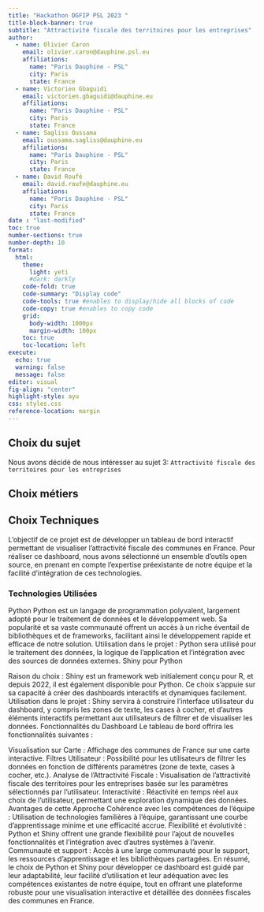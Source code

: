 ```yaml
---
title: "Hackathon DGFIP PSL 2023 "
title-block-banner: true
subtitle: "Attractivité fiscale des territoires pour les entreprises"
author:
  - name: Olivier Caron
    email: olivier.caron@dauphine.psl.eu
    affiliations: 
      name: "Paris Dauphine - PSL"
      city: Paris
      state: France
  - name: Victorien Gbaguidi
    email: victorien.gbaguidi@dauphine.eu
    affiliations: 
      name: "Paris Dauphine - PSL"
      city: Paris
      state: France
  - name: Sagliss Oussama
    email: oussama.sagliss@dauphine.eu
    affiliations: 
      name: "Paris Dauphine - PSL"
      city: Paris
      state: France
  - name: David Roufé
    email: david.roufe@dauphine.eu
    affiliations: 
      name: "Paris Dauphine - PSL"
      city: Paris
      state: France
date : "last-modified"
toc: true
number-sections: true
number-depth: 10
format:
  html:
    theme:
      light: yeti
      #dark: darkly
    code-fold: true
    code-summary: "Display code"
    code-tools: true #enables to display/hide all blocks of code
    code-copy: true #enables to copy code
    grid:
      body-width: 1000px
      margin-width: 100px
    toc: true
    toc-location: left
execute:
  echo: true
  warning: false
  message: false
editor: visual
fig-align: "center"
highlight-style: ayu
css: styles.css
reference-location: margin
---
```


## Choix du sujet

Nous avons décidé de nous intéresser au sujet 3: `Attractivité fiscale des territoires pour les entreprises`

## Choix métiers



## Choix Techniques

L'objectif de ce projet est de développer un tableau de bord interactif permettant de visualiser l'attractivité fiscale des communes en France. Pour réaliser ce dashboard, nous avons sélectionné un ensemble d'outils open source, en prenant en compte l'expertise préexistante de notre équipe et la facilité d'intégration de ces technologies.

### Technologies Utilisées
Python
 Python est un langage de programmation polyvalent, largement adopté pour le traitement de données et le développement web. Sa popularité et sa vaste communauté offrent un accès à un riche éventail de bibliothèques et de frameworks, facilitant ainsi le développement rapide et efficace de notre solution.
Utilisation dans le projet : Python sera utilisé pour le traitement des données, la logique de l'application et l'intégration avec des sources de données externes.
Shiny pour Python

Raison du choix : Shiny est un framework web initialement conçu pour R, et depuis 2022, il est également disponible pour Python. Ce choix s'appuie sur sa capacité à créer des dashboards interactifs et dynamiques facilement.
Utilisation dans le projet : Shiny servira à construire l'interface utilisateur du dashboard, y compris les zones de texte, les cases à cocher, et d'autres éléments interactifs permettant aux utilisateurs de filtrer et de visualiser les données.
Fonctionnalités du Dashboard
Le tableau de bord offrira les fonctionnalités suivantes :

Visualisation sur Carte : Affichage des communes de France sur une carte interactive.
Filtres Utilisateur : Possibilité pour les utilisateurs de filtrer les données en fonction de différents paramètres (zone de texte, cases à cocher, etc.).
Analyse de l'Attractivité Fiscale : Visualisation de l'attractivité fiscale des territoires pour les entreprises basée sur les paramètres sélectionnés par l'utilisateur.
Interactivité : Réactivité en temps réel aux choix de l'utilisateur, permettant une exploration dynamique des données.
Avantages de cette Approche
Cohérence avec les compétences de l'équipe : Utilisation de technologies familières à l'équipe, garantissant une courbe d'apprentissage minime et une efficacité accrue.
Flexibilité et évolutivité : Python et Shiny offrent une grande flexibilité pour l'ajout de nouvelles fonctionnalités et l'intégration avec d'autres systèmes à l'avenir.
Communauté et support : Accès à une large communauté pour le support, les ressources d'apprentissage et les bibliothèques partagées.
En résumé, le choix de Python et Shiny pour développer ce dashboard est guidé par leur adaptabilité, leur facilité d'utilisation et leur adéquation avec les compétences existantes de notre équipe, tout en offrant une plateforme robuste pour une visualisation interactive et détaillée des données fiscales des communes en France.


